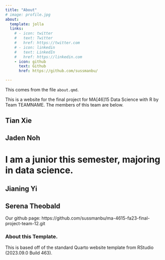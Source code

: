 ```yaml
---
title: "About"
# image: profile.jpg
about:
  template: jolla
  links:
    # - icon: twitter
    #   text: Twitter
    #   href: https://twitter.com
    # - icon: linkedin
    #   text: LinkedIn
    #   href: https://linkedin.com
    - icon: github
      text: Github
      href: https://github.com/sussmanbu/

---
```



This comes from the file `about.qmd`.

This is a website for the final project for MA[46]15 Data Science with R by Team TEAMNAME.
The members of this team are below.

## Tian Xie 
## Jaden Noh
# I am a junior this semester, majoring in data science.
## Jianing Yi
## Serena Theobald
Our github page:
https://github.com/sussmanbu/ma-4615-fa23-final-project-team-12.git

<!-- Please leave in the information below -->

### About this Template.

This is based off of the standard Quarto website template from RStudio (2023.09.0 Build 463).
